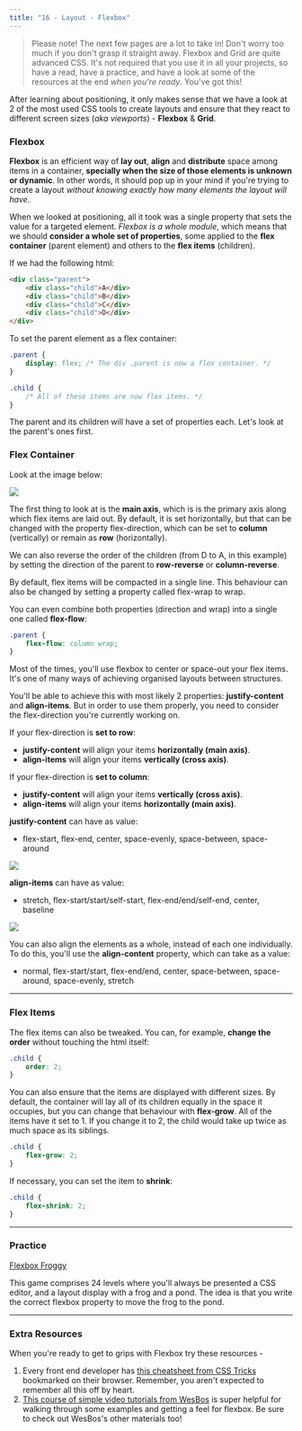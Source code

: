 ```yaml
---
title: "16 - Layout - Flexbox"
---
```


> Please note! The next few pages are a lot to take in! Don't worry too much if you don't grasp it straight away. Flexbox and Grid are quite advanced CSS. It's not required that you use it in all your projects, so have a read, have a practice, and have a look at some of the resources at the end *when you're ready*. You've got this!

After learning about positioning, it only makes sense that we have a look at 2 of the most used CSS tools to create layouts and ensure that they react to different screen sizes (*aka* *viewports*) - **Flexbox** & **Grid**.

### Flexbox

**Flexbox** is an efficient way of **lay out**, **align** and **distribute** space among items in a container, **specially when the size of those elements is unknown or dynamic**. In other words, it should pop up in your mind if you're trying to create a layout *without knowing exactly how many elements the layout will have*.

When we looked at positioning, all it took was a single property that sets the value for a targeted element. *Flexbox is a whole module*, which means that we should **consider a whole set of properties**, some applied to the **flex container** (parent element) and others to the **flex items** (children).

If we had the following html:

```html
<div class="parent">
	<div class="child">A</div>
	<div class="child">B</div>
	<div class="child">C</div>
	<div class="child">D</div>
</div>
```

To set the parent element as a flex container:

```css
.parent {
	display: flex; /* The div .parent is now a flex container. */
}

.child {
	/* All of these items are now flex items. */
}
```

The parent and its children will have a set of properties each. Let's look at the parent's ones first.

### Flex Container

Look at the image below:

![](https://firebasestorage.googleapis.com/v0/b/avocado-on-toast.appspot.com/o/images%2FFlexbox%20-%20Axis.jpg?alt=media&token=224c409d-c3c4-4f6f-b526-b0b3dd697c9b)

The first thing to look at is the **main axis**, which is is the primary axis along which flex items are laid out. By default, it is set horizontally, but that can be changed with the property flex-direction, which can be set to **column** (vertically) or remain as **row** (horizontally).

We can also reverse the order of the children (from D to A, in this example) by setting the direction of the parent to **row-reverse** or **column-reverse**.

By default, flex items will be compacted in a single line. This behaviour can also be changed by setting a property called flex-wrap to wrap.

You can even combine both properties (direction and wrap) into a single one called **flex-flow**:

```css
.parent {
	flex-flow: column wrap;
}
```

Most of the times, you'll use flexbox to center or space-out your flex items. It's one of many ways of achieving organised layouts between structures.

You'll be able to achieve this with most likely 2 properties: **justify-content** and **align-items**. But in order to use them properly, you need to consider the flex-direction you're currently working on.

If your flex-direction is **set to row**:

- **justify-content** will align your items **horizontally (main axis)**.
- **align-items** will align your items **vertically (cross axis)**.

If your flex-direction is **set to column**:

- **justify-content** will align your items **vertically (cross axis)**.
- **align-items** will align your items **horizontally (main axis)**.

**justify-content** can have as value:

- flex-start, flex-end, center, space-evenly, space-between, space-around

![](https://firebasestorage.googleapis.com/v0/b/avocado-on-toast.appspot.com/o/images%2FFlexbox%20-%20Justify-content.png?alt=media&token=09b2b824-317e-45c1-af34-a640ea4d7c23)

**align-items** can have as value:

- stretch, flex-start/start/self-start, flex-end/end/self-end, center, baseline

![](https://firebasestorage.googleapis.com/v0/b/avocado-on-toast.appspot.com/o/images%2FFlexbox%20-%20Align-items.png?alt=media&token=b90601fe-d31d-4169-9f9f-dc9a2f684d15)

You can also align the elements as a whole, instead of each one individually. To do this, you'll use the **align-content** property, which can take as a value:

- normal, flex-start/start, flex-end/end, center, space-between, space-around, space-evenly, stretch

---

### Flex Items

The flex items can also be tweaked. You can, for example, **change the order** without touching the html itself:

```css
.child {
	order: 2;
}
```

You can also ensure that the items are displayed with different sizes. By default, the container will lay all of its children equally in the space it occupies, but you can change that behaviour with **flex-grow**. All of the items have it set to 1. If you change it to 2, the child would take up twice as much space as its siblings.

```css
.child {
	flex-grow: 2;
}
```

If necessary, you can set the item to **shrink**:

```css
.child {
	flex-shrink: 2;
}
```

--- 

### Practice

[Flexbox Froggy](https://Flexboxfroggy.com/)

This game comprises 24 levels where you'll always be presented a CSS editor, and a layout display with a frog and a pond. The idea is that you write the correct flexbox property to move the frog to the pond.

---

### Extra Resources

When you're ready to get to grips with Flexbox try these resources -  
1. Every front end developer has [this cheatsheet from CSS Tricks](https://css-tricks.com/snippets/css/a-guide-to-flexbox/) bookmarked on their browser. Remember, you aren't expected to remember all this off by heart.  
2. [This course of simple video tutorials from WesBos](https://flexbox.io/) is super helpful for walking through some examples and getting a feel for flexbox. Be sure to check out WesBos's other materials too!
